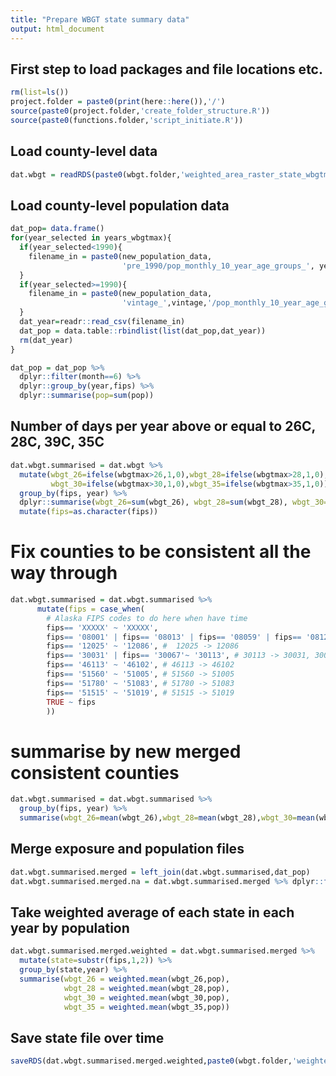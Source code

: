 ```yaml
---
title: "Prepare WBGT state summary data"
output: html_document
---
```

## First step to load packages and file locations etc.
```r
rm(list=ls())
project.folder = paste0(print(here::here()),'/')
source(paste0(project.folder,'create_folder_structure.R'))
source(paste0(functions.folder,'script_initiate.R'))
```

## Load county-level data
```r
dat.wbgt = readRDS(paste0(wbgt.folder,'weighted_area_raster_state_wbgtmax_daily_',start_year_wbgt,'_',end_year_wbgt,'.rds'))
```

## Load county-level population data
```r
dat_pop= data.frame()
for(year_selected in years_wbgtmax){
  if(year_selected<1990){
    filename_in = paste0(new_population_data,
                         'pre_1990/pop_monthly_10_year_age_groups_', year_selected,'.csv')  
  }
  if(year_selected>=1990){
    filename_in = paste0(new_population_data,
                         'vintage_',vintage,'/pop_monthly_10_year_age_groups_', year_selected,'.csv')
  }
  dat_year=readr::read_csv(filename_in)
  dat_pop = data.table::rbindlist(list(dat_pop,dat_year))
  rm(dat_year)
}

dat_pop = dat_pop %>%
  dplyr::filter(month==6) %>%
  dplyr::group_by(year,fips) %>%
  dplyr::summarise(pop=sum(pop))
```

## Number of days per year above or equal to 26C, 28C, 39C, 35C
```r
dat.wbgt.summarised = dat.wbgt %>%
  mutate(wbgt_26=ifelse(wbgtmax>26,1,0),wbgt_28=ifelse(wbgtmax>28,1,0),
         wbgt_30=ifelse(wbgtmax>30,1,0),wbgt_35=ifelse(wbgtmax>35,1,0)) %>%
  group_by(fips, year) %>%
  dplyr::summarise(wbgt_26=sum(wbgt_26), wbgt_28=sum(wbgt_28), wbgt_30=sum(wbgt_30), wbgt_35=sum(wbgt_35)) %>%
  mutate(fips=as.character(fips))
```

# Fix counties to be consistent all the way through
```r
dat.wbgt.summarised = dat.wbgt.summarised %>%
      mutate(fips = case_when(
        # Alaska FIPS codes to do here when have time
        fips== 'XXXXX' ~ 'XXXXX',
        fips== '08001' | fips== '08013' | fips== '08059' | fips== '08123' ~ '08014', # 08001, 08013, 08059, 08123 -> 08014
        fips== '12025' ~ '12086', #  12025 -> 12086
        fips== '30031' | fips== '30067'~ '30113', # 30113 -> 30031, 30067
        fips== '46113' ~ '46102', # 46113 -> 46102
        fips== '51560' ~ '51005', # 51560 -> 51005
        fips== '51780' ~ '51083', # 51780 -> 51083
        fips== '51515' ~ '51019', # 51515 -> 51019
        TRUE ~ fips
        ))
```

# summarise by new merged consistent counties
```r
dat.wbgt.summarised = dat.wbgt.summarised %>%
  group_by(fips, year) %>%
  summarise(wbgt_26=mean(wbgt_26),wbgt_28=mean(wbgt_28),wbgt_30=mean(wbgt_30),wbgt_35=mean(wbgt_35))
```

## Merge exposure and population files
```r
dat.wbgt.summarised.merged = left_join(dat.wbgt.summarised,dat_pop)
dat.wbgt.summarised.merged.na = dat.wbgt.summarised.merged %>% dplyr::filter(is.na(pop)==TRUE)
```

## Take weighted average of each state in each year by population
```r
dat.wbgt.summarised.merged.weighted = dat.wbgt.summarised.merged %>%
  mutate(state=substr(fips,1,2)) %>%
  group_by(state,year) %>%
  summarise(wbgt_26 = weighted.mean(wbgt_26,pop),
            wbgt_28 = weighted.mean(wbgt_28,pop),
            wbgt_30 = weighted.mean(wbgt_30,pop),
            wbgt_35 = weighted.mean(wbgt_35,pop))
```

## Save state file over time
```r
saveRDS(dat.wbgt.summarised.merged.weighted,paste0(wbgt.folder,'weighted_area_raster_state_wbgtmax_daily_',start_year_wbgt,'_',end_year_wbgt,'_over_time.rds'))
```

<!-- ## Take Number of days in first and last year of data -->
<!-- ```{r} -->
<!-- dat.wbgt.summarised.start = dat.wbgt.summarised %>% -->
<!--   filter(year%in%c(start_year_wbgt)) %>% -->
<!--   select(-year) %>% -->
<!--   dplyr::rename_with(~ paste0(., "_", start_year_wbgt), -prison_id) -->

<!-- dat.wbgt.summarised.end = dat.wbgt.summarised %>% -->
<!--   filter(year%in%c(end_year_wbgt)) %>% -->
<!--   select(-year) %>% -->
<!--   dplyr::rename_with(~ paste0(., "_", end_year_wbgt), -prison_id) -->
<!-- ``` -->

<!-- ## Trends in growth of number of day per year over time -->
<!-- ```{r} -->
<!-- dat.wbgt.summarised.regression.26 = dat.wbgt.summarised %>% -->
<!--   mutate(year=as.numeric(year)) %>% -->
<!--   group_by(prison_id) %>% -->
<!--   do(broom::tidy(lm(wbgt_26 ~ year, data = .))) %>% -->
<!--   filter(term=='year') %>% -->
<!--   select(prison_id,estimate) %>% -->
<!--   mutate(total_change_wbgt_26=estimate*(length(years_wbgtmax))) %>% -->
<!--   rename(annual_change_wbgt_26=estimate) %>% -->
<!--   select(prison_id,annual_change_wbgt_26,total_change_wbgt_26) -->

<!-- dat.wbgt.summarised.regression.28 = dat.wbgt.summarised %>% -->
<!--   mutate(year=as.numeric(year)) %>% -->
<!--   group_by(prison_id) %>% -->
<!--   do(broom::tidy(lm(wbgt_28 ~ year, data = .))) %>% -->
<!--   filter(term=='year') %>% -->
<!--   select(prison_id,estimate) %>% -->
<!--   mutate(total_change_wbgt_28=estimate*(length(years_wbgtmax))) %>% -->
<!--   rename(annual_change_wbgt_28=estimate) %>% -->
<!--   select(prison_id,annual_change_wbgt_28,total_change_wbgt_28) -->

<!-- dat.wbgt.summarised.regression.30 = dat.wbgt.summarised %>% -->
<!--   mutate(year=as.numeric(year)) %>% -->
<!--   group_by(prison_id) %>% -->
<!--   do(broom::tidy(lm(wbgt_30 ~ year, data = .))) %>% -->
<!--   filter(term=='year') %>% -->
<!--   select(prison_id,estimate) %>% -->
<!--   mutate(total_change_wbgt_30=estimate*(length(years_wbgtmax))) %>% -->
<!--   rename(annual_change_wbgt_30=estimate) %>% -->
<!--   select(prison_id,annual_change_wbgt_30,total_change_wbgt_30) -->

<!-- dat.wbgt.summarised.regression.35 = dat.wbgt.summarised %>% -->
<!--   mutate(year=as.numeric(year)) %>% -->
<!--   group_by(prison_id) %>% -->
<!--   do(broom::tidy(lm(wbgt_35 ~ year, data = .))) %>% -->
<!--   filter(term=='year') %>% -->
<!--   select(prison_id,estimate) %>% -->
<!--   mutate(total_change_wbgt_35=estimate*(length(years_wbgtmax))) %>% -->
<!--   rename(annual_change_wbgt_35=estimate) %>% -->
<!--   select(prison_id,annual_change_wbgt_35,total_change_wbgt_35) -->
<!-- ``` -->

<!-- ## Merge regression analyses into one data frame -->
<!-- ```{r} -->
<!-- dat.wbgt.summarised.regression.merged = left_join(dat.wbgt.summarised.start,dat.wbgt.summarised.end) %>% -->
<!--   left_join(.,dat.wbgt.summarised.regression.26) %>% -->
<!--   left_join(.,dat.wbgt.summarised.regression.28) %>% -->
<!--   left_join(.,dat.wbgt.summarised.regression.30) %>% -->
<!--   left_join(.,dat.wbgt.summarised.regression.35) -->
<!-- ``` -->

<!-- ## Save regression file -->
<!-- ```{r} -->
<!-- saveRDS(dat.wbgt.summarised.regression.merged,paste0(wbgt.folder,'weighted_area_raster_prison_wbgtmax_daily_',start_year_wbgt,'_',end_year_wbgt,'_regression_analysis.rds')) -->
<!-- ``` -->
